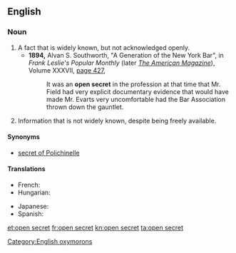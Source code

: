 ==English==

===Noun===
{{en-noun|head=[[open]] [[secret]]}}

# A fact that is widely known, but not acknowledged openly.
#* '''1894,''' Alvan S. Southworth, "A Generation of the New York Bar", in ''Frank Leslie's Popular Monthly'' (later ''[[w:American Magazine|The American Magazine]]''), Volume XXXVII, [http://books.google.com/books?id=WfEJAAAAIAAJ&amp;pg=RA1-PA427&amp;dq=%22open+secret%22 page 427],
#*: It was an '''open secret''' in the profession at that time that Mr. Field had very explicit documentary evidence that would have made Mr. Evarts very uncomfortable had the Bar Association thrown down the gauntlet.
# {{context|dated|lang=en}} Information that is not widely known, despite being freely available.

====Synonyms====
* [[secret of Polichinelle]]

====Translations====
{{trans-top|widely known fact not mentioned}}
* French: {{t+|fr|secret de Polichinelle|m}}
* Hungarian: {{t|hu|nyílt titok}}
{{trans-mid}}
* Japanese: {{t|ja|公然の秘密|tr=kōzen no himitsu|sc=Jpan}}
* Spanish: {{t|es|secreto a voces|m}}
{{trans-bottom}}

[[Category:English oxymorons]]

[[et:open secret]]
[[fr:open secret]]
[[kn:open secret]]
[[ta:open secret]]